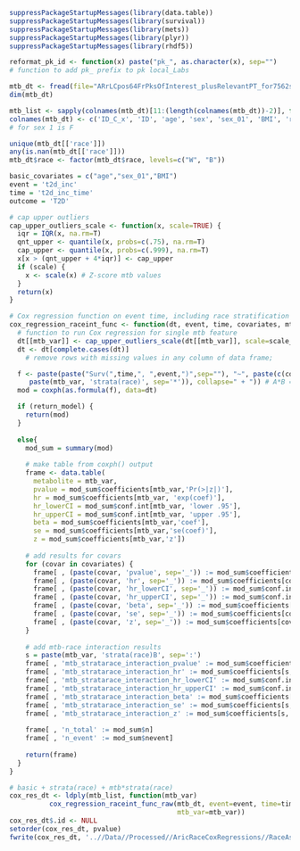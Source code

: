 ```r
suppressPackageStartupMessages(library(data.table))
suppressPackageStartupMessages(library(survival))
suppressPackageStartupMessages(library(mets))
suppressPackageStartupMessages(library(plyr))
suppressPackageStartupMessages(library(rhdf5))
```

```r
reformat_pk_id <- function(x) paste("pk_", as.character(x), sep="")
# function to add pk_ prefix to pk local_Labs
```

```r
mtb_dt <- fread(file="ARrLCpos64FrPksOfInterest_plusRelevantPT_for7562samples.csv", header=TRUE)
dim(mtb_dt)
```

```r
mtb_list <- sapply(colnames(mtb_dt)[11:(length(colnames(mtb_dt))-2)], function(x) reformat_pk_id(x))
colnames(mtb_dt) <- c('ID_C_x', 'ID', 'age', 'sex', 'sex_01', 'BMI', 'race', 't2d_inc', 't2d_inc_time', 'SampleID', mtb_list, "ID_C_y", "FTRB05")
# for sex 1 is F
```

```r
unique(mtb_dt[['race']])
any(is.nan(mtb_dt[['race']]))
mtb_dt$race <- factor(mtb_dt$race, levels=c("W", "B"))
```

```r
basic_covariates = c("age","sex_01","BMI")
event = 't2d_inc'
time = 't2d_inc_time'
outcome = 'T2D'
```

```r
# cap upper outliers 
cap_upper_outliers_scale <- function(x, scale=TRUE) {
  iqr = IQR(x, na.rm=T)
  qnt_upper <- quantile(x, probs=c(.75), na.rm=T)
  cap_upper <- quantile(x, probs=c(.999), na.rm=T)
  x[x > (qnt_upper + 4*iqr)] <- cap_upper
  if (scale) {
    x <- scale(x) # Z-score mtb values
  }
  return(x)
}
```

```r
# Cox regression function on event time, including race stratification interaction
cox_regression_raceint_func <- function(dt, event, time, covariates, mtb_var, return_model=FALSE, scale_mtb=TRUE) { 
  # function to run Cox regression for single mtb feature
  dt[[mtb_var]] <- cap_upper_outliers_scale(dt[[mtb_var]], scale=scale_mtb)
  dt <- dt[complete.cases(dt)] 
    # remove rows with missing values in any column of data frame; 

  f <- paste(paste("Surv(",time,", ",event,")",sep=""), "~", paste(c(covariates, 
     paste(mtb_var, 'strata(race)', sep='*')), collapse=" + ")) # A*B = A + B + A:B 
  mod = coxph(as.formula(f), data=dt)

  if (return_model) {
    return(mod)
  }
  
  else{
    mod_sum = summary(mod)
  
    # make table from coxph() output
    frame <- data.table(
      metabolite = mtb_var,
      pvalue = mod_sum$coefficients[mtb_var,'Pr(>|z|)'],
      hr = mod_sum$coefficients[mtb_var, 'exp(coef)'],
      hr_lowerCI = mod_sum$conf.int[mtb_var, 'lower .95'],
      hr_upperCI = mod_sum$conf.int[mtb_var, 'upper .95'],
      beta = mod_sum$coefficients[mtb_var,'coef'],
      se = mod_sum$coefficients[mtb_var,'se(coef)'],
      z = mod_sum$coefficients[mtb_var,'z'])
    
    # add results for covars
    for (covar in covariates) {
      frame[ , (paste(covar, 'pvalue', sep='_')) := mod_sum$coefficients[covar,'Pr(>|z|)']]
      frame[ , (paste(covar, 'hr', sep='_')) := mod_sum$coefficients[covar,'exp(coef)']]
      frame[ , (paste(covar, 'hr_lowerCI', sep='_')) := mod_sum$conf.int[covar,'lower .95']]
      frame[ , (paste(covar, 'hr_upperCI', sep='_')) := mod_sum$conf.int[covar,'upper .95']]
      frame[ , (paste(covar, 'beta', sep='_')) := mod_sum$coefficients[covar,'coef']]
      frame[ , (paste(covar, 'se', sep='_')) := mod_sum$coefficients[covar,'se(coef)']]
      frame[ , (paste(covar, 'z', sep='_')) := mod_sum$coefficients[covar,'z']]
    }
    
    # add mtb-race interaction results
    s = paste(mtb_var, 'strata(race)B', sep=':')
    frame[ , 'mtb_stratarace_interaction_pvalue' := mod_sum$coefficients[s,'Pr(>|z|)']]
    frame[ , 'mtb_stratarace_interaction_hr' := mod_sum$coefficients[s,'exp(coef)']]
    frame[ , 'mtb_stratarace_interaction_hr_lowerCI' := mod_sum$conf.int[s,'lower .95']]
    frame[ , 'mtb_stratarace_interaction_hr_upperCI' := mod_sum$conf.int[s,'upper .95']]
    frame[ , 'mtb_stratarace_interaction_beta' := mod_sum$coefficients[s,'coef']]
    frame[ , 'mtb_stratarace_interaction_se' := mod_sum$coefficients[s,'se(coef)']]
    frame[ , 'mtb_stratarace_interaction_z' := mod_sum$coefficients[s,'z']]
    
    frame[ , 'n_total' := mod_sum$n]
    frame[ , 'n_event' := mod_sum$nevent]    
    
    return(frame)
  }
}
```

```r
# basic + strata(race) + mtb*strata(race)
cox_res_dt <- ldply(mtb_list, function(mtb_var)
	      cox_regression_raceint_func_raw(mtb_dt, event=event, time=time, covariates=basic_covariates,
	                                      mtb_var=mtb_var))
cox_res_dt$.id <- NULL
setorder(cox_res_dt, pvalue)
fwrite(cox_res_dt, '..//Data//Processed//AricRaceCoxRegressions//RaceAsStrata//ARrLCpos64FrPksOfInterest_CoxT2Dinc_BasicPlusStrataRaceInteractionRawVals_on7562Samples.csv')
```

